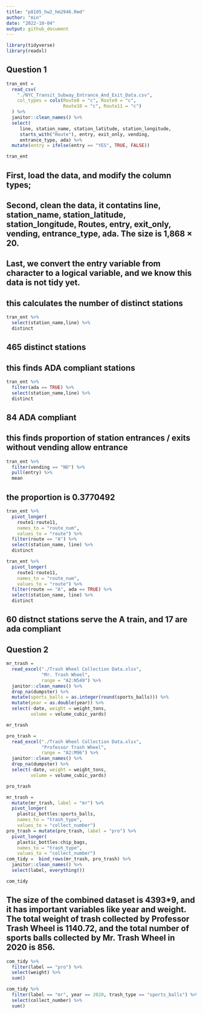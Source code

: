 ```yaml
---
title: "p8105_hw2_hm2946.Rmd"
author: "min"
date: "2022-10-04"
output: github_document
---
```


```r
library(tidyverse)
library(readxl)
```

## Question 1

```r
tran_ent = 
  read_csv(
    "./NYC_Transit_Subway_Entrance_And_Exit_Data.csv",
    col_types = cols(Route8 = "c", Route9 = "c",
                     Route10 = "c", Route11 = "c")
  ) %>% 
  janitor::clean_names() %>% 
  select(
     line, station_name, station_latitude, station_longitude, 
     starts_with("Route"), entry, exit_only, vending, 
     entrance_type, ada) %>% 
  mutate(entry = ifelse(entry == "YES", TRUE, FALSE))

tran_ent
```
## First, load the data, and modify the column types;
## Second, clean the data, it contatins line, station_name, station_latitude, station_longitude, Routes, entry, exit_only, vending, entrance_type, ada. The size is 1,868 × 20.
## Last, we convert the entry variable from character to a logical variable, and we know this data is not tidy yet.



## this calculates the number of distinct stations
```r
tran_ent %>% 
  select(station_name,line) %>% 
  distinct
```
## 465 distinct stations


## this finds ADA compliant stations
```r
tran_ent %>% 
  filter(ada == TRUE) %>% 
  select(station_name,line) %>% 
  distinct
```
## 84 ADA compliant


## this finds proportion of station entrances / exits without vending allow entrance
```r
tran_ent %>% 
  filter(vending == "NO") %>% 
  pull(entry) %>% 
  mean
```
## the proportion is 0.3770492

```r
tran_ent %>% 
  pivot_longer(
    route1:route11,
    names_to = "route_num",
    values_to = "route") %>% 
  filter(route == "A") %>% 
  select(station_name, line) %>% 
  distinct

tran_ent %>% 
  pivot_longer(
    route1:route11,
    names_to = "route_num",
    values_to = "route") %>% 
  filter(route == "A", ada == TRUE) %>% 
  select(station_name, line) %>% 
  distinct
```
## 60 distnct stations serve the A train, and 17 are ada compliant


## Question 2

```r
mr_trash = 
  read_excel("./Trash Wheel Collection Data.xlsx",
             "Mr. Trash Wheel",
             range = "A2:N549") %>% 
  janitor::clean_names() %>% 
  drop_na(dumpster) %>% 
  mutate(sports_balls = as.integer(round(sports_balls))) %>%
  mutate(year = as.double(year)) %>%
  select(-date, weight = weight_tons,
         volume = volume_cubic_yards)

mr_trash
```

```r
pro_trash = 
  read_excel("./Trash Wheel Collection Data.xlsx",
             "Professor Trash Wheel",
             range = "A2:M96") %>% 
  janitor::clean_names() %>% 
  drop_na(dumpster) %>% 
  select(-date, weight = weight_tons,
         volume = volume_cubic_yards)

pro_trash
```

```r
mr_trash = 
  mutate(mr_trash, label = "mr") %>% 
  pivot_longer(
    plastic_bottles:sports_balls,
    names_to = "trash_type",
    values_to = "collect_number")
pro_trash = mutate(pro_trash, label = "pro") %>% 
  pivot_longer(
    plastic_bottles:chip_bags,
    names_to = "trash_type",
    values_to = "collect_number")
com_tidy =  bind_rows(mr_trash, pro_trash) %>% 
  janitor::clean_names() %>% 
  select(label, everything()) 

com_tidy
```

## The size of the combined dataset is 4393*9, and it has important variables like year and weight. The total weight of trash collected by Professor Trash Wheel is 1140.72, and the total number of sports balls collected by Mr. Trash Wheel in 2020 is 856.
```r
com_tidy %>% 
  filter(label == "pro") %>% 
  select(weight) %>% 
  sum()

com_tidy %>% 
  filter(label == "mr", year == 2020, trash_type == "sports_balls") %>% 
  select(collect_number) %>% 
  sum()
```

